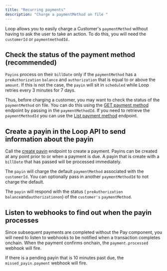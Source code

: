 ```yaml
---
title: "Recurring payments"
description: "Charge a paymentMethod on file "
---
```


Loop allows you to easily charge a Customer's `paymentMethod` without having to ask the user to take an action. To do this, you will need the `customerId` or `paymentmethodId.`

## **Check the status of the payment method (recommended)**

`Payins` process on their `billDate` only if the `paymentMethod` has a `preAuthorization` `balance` and `authorization` that is equal to or above the `amount`. If this is not the case, the `payin` will sit in `scheduled` while Loop retries every 3 minutes for 7 days.

Thus, before charging a customer, you may want to check the status of the `paymentMethod` on file. You can do this using the <u>GET payment method</u> endpoint by passing in the `paymentMethodId`. If you need to retrieve the `paymentMethodId` you can use the <u>List payment method</u> endpoint.

## **Create a payin in the Loop API to send information about the payin**

Call the <u>create payin</u> endpoint to create a payment. Payins can be created at any point prior to or when a payment is due. A payin that is create with a `billDate` that has passed will be processed immediately.

The `payin` will charge the default `paymentMethod` associated with the `customerId`. You can optionally pass in another `paymentMethodId` to not charge the default.

The `payin` will respond with the status ( `preAuthorization` `balance`and`authorizationon`) of the `customer's` `paymentMethod`.

## **Listen to webhooks to find out when the payin processes**

Since subsequent payments are completed without the Pay component, you will need to listen to webhooks to be notified when a transaction completes onchain. When the payment confirms onchain, the `payment.processed` webhook will fire.

If there is a pending payin that is 10 minutes past due, the `missed_payin.payment` webhook will fire.
